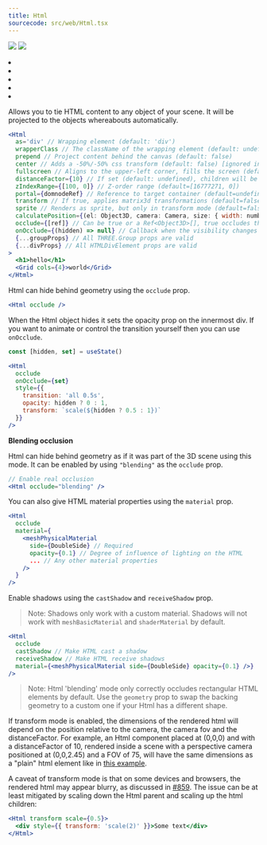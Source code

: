 ```yaml
---
title: Html
sourcecode: src/web/Html.tsx
---
```


[![](https://img.shields.io/badge/-storybook-%23ff69b4)](https://drei.vercel.app/?path=/story/misc-html--html-st) ![](https://img.shields.io/badge/-Dom only-red)

<Grid cols={4}>
  <li>
    <Codesandbox id="0n9it" />
  </li>
  <li>
    <Codesandbox id="qyz5r" />
  </li>
  <li>
    <Codesandbox id="9keg6" />
  </li>
  <li>
    <Codesandbox id="6oei7" />
  </li>
  <li>
    <Codesandbox id="wp9mkp" />
  </li>
</Grid>

Allows you to tie HTML content to any object of your scene. It will be projected to the objects whereabouts automatically.

```jsx
<Html
  as='div' // Wrapping element (default: 'div')
  wrapperClass // The className of the wrapping element (default: undefined)
  prepend // Project content behind the canvas (default: false)
  center // Adds a -50%/-50% css transform (default: false) [ignored in transform mode]
  fullscreen // Aligns to the upper-left corner, fills the screen (default:false) [ignored in transform mode]
  distanceFactor={10} // If set (default: undefined), children will be scaled by this factor, and also by distance to a PerspectiveCamera / zoom by a OrthographicCamera.
  zIndexRange={[100, 0]} // Z-order range (default=[16777271, 0])
  portal={domnodeRef} // Reference to target container (default=undefined)
  transform // If true, applies matrix3d transformations (default=false)
  sprite // Renders as sprite, but only in transform mode (default=false)
  calculatePosition={(el: Object3D, camera: Camera, size: { width: number; height: number }) => number[]} // Override default positioning function. (default=undefined) [ignored in transform mode]
  occlude={[ref]} // Can be true or a Ref<Object3D>[], true occludes the entire scene (default: undefined)
  onOcclude={(hidden) => null} // Callback when the visibility changes (default: undefined)
  {...groupProps} // All THREE.Group props are valid
  {...divProps} // All HTMLDivElement props are valid
>
  <h1>hello</h1>
  <Grid cols={4}>world</Grid>
</Html>
```

Html can hide behind geometry using the `occlude` prop.

```jsx
<Html occlude />
```

When the Html object hides it sets the opacity prop on the innermost div. If you want to animate or control the transition yourself then you can use `onOcclude`.

```jsx
const [hidden, set] = useState()

<Html
  occlude
  onOcclude={set}
  style={{
    transition: 'all 0.5s',
    opacity: hidden ? 0 : 1,
    transform: `scale(${hidden ? 0.5 : 1})`
  }}
/>
```

**Blending occlusion**

Html can hide behind geometry as if it was part of the 3D scene using this mode. It can be enabled by using `"blending"` as the `occlude` prop.

```jsx
// Enable real occlusion
<Html occlude="blending" />
```

You can also give HTML material properties using the `material` prop.

```jsx
<Html
  occlude
  material={
    <meshPhysicalMaterial
      side={DoubleSide} // Required
      opacity={0.1} // Degree of influence of lighting on the HTML
      ... // Any other material properties
    />
  }
/>
```

Enable shadows using the `castShadow` and `receiveShadow` prop.

> Note: Shadows only work with a custom material. Shadows will not work with `meshBasicMaterial` and `shaderMaterial` by default.

```jsx
<Html
  occlude
  castShadow // Make HTML cast a shadow
  receiveShadow // Make HTML receive shadows
  material={<meshPhysicalMaterial side={DoubleSide} opacity={0.1} />}
/>
```

> Note: Html 'blending' mode only correctly occludes rectangular HTML elements by default. Use the `geometry` prop to swap the backing geometry to a custom one if your Html has a different shape.

If transform mode is enabled, the dimensions of the rendered html will depend on the position relative to the camera, the camera fov and the distanceFactor. For example, an Html component placed at (0,0,0) and with a distanceFactor of 10, rendered inside a scene with a perspective camera positioned at (0,0,2.45) and a FOV of 75, will have the same dimensions as a "plain" html element like in [this example](https://codesandbox.io/s/drei-html-magic-number-6mzt6m).

A caveat of transform mode is that on some devices and browsers, the rendered html may appear blurry, as discussed in [#859](https://github.com/pmndrs/drei/issues/859). The issue can be at least mitigated by scaling down the Html parent and scaling up the html children:

```jsx
<Html transform scale={0.5}>
  <div style={{ transform: 'scale(2)' }}>Some text</div>
</Html>
```
